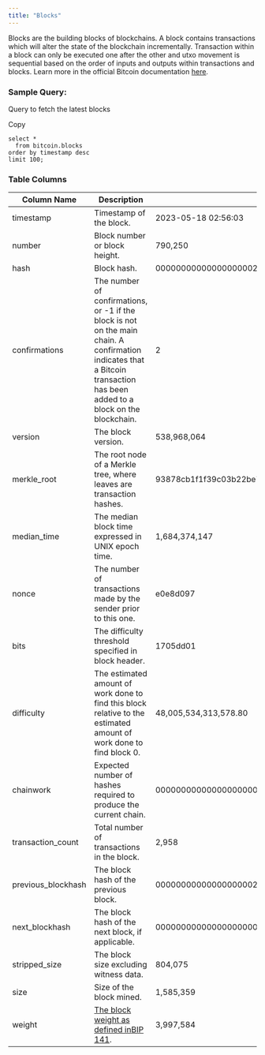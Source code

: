 ```yaml
---
title: "Blocks"
---
```


Blocks are the building blocks of blockchains. A block contains transactions which will alter the state of the blockchain incrementally. Transaction within a block can only be executed one after the other and utxo movement is sequential based on the order of inputs and outputs within transactions and blocks. Learn more in the official Bitcoin documentation [here](https://developer.bitcoin.org/reference/block_chain.html).

### Sample Query:

Query to fetch the latest blocks

Copy

```
select *
  from bitcoin.blocks
order by timestamp desc 
limit 100;
```

### Table Columns

| Column Name         | Description                                                                                                                                                                 | Example                                                          |
| ------------------- | --------------------------------------------------------------------------------------------------------------------------------------------------------------------------- | ---------------------------------------------------------------- |
| timestamp           | Timestamp of the block.                                                                                                                                                     | 2023-05-18 02:56:03                                              |
| number              | Block number or block height.                                                                                                                                               | 790,250                                                          |
| hash                | Block hash.                                                                                                                                                                 | 0000000000000000000222dfc9297b2bb90481bfa28fd04ac2e8a4dfdaab5a15 |
| confirmations       | The number of confirmations, or -1 if the block is not on the main chain. A confirmation indicates that a Bitcoin transaction has been added to a block on the blockchain.  | 2                                                                |
| version             | The block version.                                                                                                                                                          | 538,968,064                                                      |
| merkle\_root        | The root node of a Merkle tree, where leaves are transaction hashes.                                                                                                        | 93878cb1f1f39c03b22be799f520ed0203deb6b95db372962a60fb02e58f7ff5 |
| median\_time        | The median block time expressed in UNIX epoch time.                                                                                                                         | 1,684,374,147                                                    |
| nonce               | The number of transactions made by the sender prior to this one.                                                                                                            | e0e8d097                                                         |
| bits                | The difficulty threshold specified in block header.                                                                                                                         | 1705dd01                                                         |
| difficulty          | The estimated amount of work done to find this block relative to the estimated amount of work done to find block 0.                                                         | 48,005,534,313,578.80                                            |
| chainwork           | Expected number of hashes required to produce the current chain.                                                                                                            | 000000000000000000000000000000000000000048d25064eab6183fd989af8a |
| transaction\_count  | Total number of transactions in the block.                                                                                                                                  | 2,958                                                            |
| previous\_blockhash | The block hash of the previous block.                                                                                                                                       | 000000000000000000026f3c94574a40692053865a537c480609f6a5c451009a |
| next\_blockhash     | The block hash of the next block, if applicable.                                                                                                                            | 0000000000000000000085aae10b84ae22c3f41399a0aa6018351e803739455b |
| stripped\_size      | The block size excluding witness data.                                                                                                                                      | 804,075                                                          |
| size                | Size of the block mined.                                                                                                                                                    | 1,585,359                                                        |
| weight              | [The block weight as defined in](https://github.com/bitcoin/bips/blob/master/bip-0141.mediawiki)[BIP 141](https://github.com/bitcoin/bips/blob/master/bip-0141.mediawiki). | 3,997,584                                                        |


